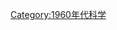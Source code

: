 {{依分類劃分的年份
|m=1
|c=9
|d=6
|y=3
|cat=科學
|sortkey=科學
|in=
| parent = 20世纪各年科学
}}
{{Commonscat|1963 in science}}
[[Category:1960年代科学|Category:1960年代科学]]